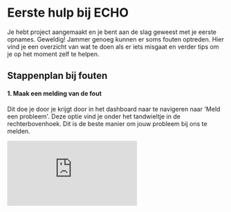 # Eerste hulp bij ECHO

Je hebt project aangemaakt en je bent aan de slag geweest met je eerste opnames. Geweldig!
Jammer genoeg kunnen er soms fouten optreden. Hier vind je een overzicht van wat te doen als er iets misgaat en verder tips om je op het moment zelf te helpen.

## Stappenplan bij fouten
#### 1. Maak een melding van de fout 
Dit doe je door  je krijgt door in het dashboard naar te navigeren naar 'Meld een probleem'. Deze optie vind je onder het tandwieltje in de rechterbovenhoek. Dit is de beste manier om jouw probleem bij ons te melden. 
<div
  style={{
    position: "relative",
    paddingBottom: "58.88767720828789%",
    height: 0
  }}
>
  <iframe
    src="https://www.loom.com/embed/70639f77b81f421e8f54047e97f27aca?sid=7d31de1f-7ffa-4689-84fb-12babda84784"
    frameBorder={0}
    webkitallowfullscreen=""
    mozallowfullscreen=""
    allowFullScreen=""
    style={{
      position: "absolute",
      top: 0,
      left: 0,
      width: "100%",
      height: "100%"
    }}
  />
</div>

#### 2. Bekijk de hulpvragen op deze pagina
Heb je gevonden wat je zocht? Super 👏 <br/> 
Niet gevonden wat je zocht? <br/>
&nbsp;&nbsp;&nbsp;&nbsp; Stuur ons jouw hulpvraag. Dit kan via dit [formulier](https://tally.so/r/woz64x). Of via de knop 'Meld een Probleem' in het dashboard. 

## Hulpvragen 

### Help in mijn transcriptie komen vreemde herhalingen voor
Indien je in je transcriptie vreemde herhalingen tegenkomt zoals "TV GELDERLAND" dan betekend dit dat de audio kwaliteit niet voldoende was om een zin te maken. 
Dit komt ook voor als de opname tijdens pauzes aan blijft staan en er dus geen gesprek was om op te nemen. <br/>  
🫰**Tip**: Zet je opname op pauze wanneer er een pauze in je sessie is. 

### Help hoe check ik mijn audio kwaliteit? 
De audio opname wordt in het dashboard opgeslaan tot 30 dagen nadat hij is toegevoegd. Binnen deze tijd kan je bovenaan het transcript de audio speler aanzetten. Dit zorgt dat je de audio van de tekstfragmenten opnieuw kan luisteren. 

Navigeer naar stukken in het het transcript waar vreemde herhalingen voorkomen. Of stukken die heel erg kort zijn, bijvoorbeeld maar 1 zin. 
- Luister naar deze stukken. 
- Als je kan verstaan wat er gezegt wordt maar dit komt niet terug in jouw transcriptie, kijk dan naar de volgende hulpvraag. 
- Versta je ook niet wat er gezegd is? Dan is de audiokwaliteit jammer genoeg te laag om een goede transcriptie te bekomen. 
![](/DocsDashboard_Audiospeler.png) <br/>  

### Help mijn transcriptie kwaliteit is slecht maar mijn audio is wel oke
Jammer dat dit is voorgegevallen. We doen ons best om dit te vermijden en de transcriptie direct juist te laten verlopen. Maar gelukkig, als de audio goed is kunnen we de transcriptie opnieuw laten uitvoeren. 
 - Klik op het icoon van de rondraaiende pijltjes om de hertranscriptie te starten. 
![](/Docs_Hertranscriptie.png) <br/>  



### Help Ik zie een gesprek niet in het dashboard verschijnen
1. Heb je gekeken of het portaal goed aan het opnemen is ? Geen zwart scherm en goede wifi verbinding?
2. Indien dit zo is dan kan het zijn dat er een kleine server congestie is. <br/> 
🧪 Je kan dit testen door de QR code opnieuw te scannen en een nieuw gesprek te starten. <br/>
 &nbsp;&nbsp;&nbsp;&nbsp; Verschijnt deze wel in het dashboard? <br/> 
 &nbsp;&nbsp;&nbsp;&nbsp; Ga dan door met dit gesprek en sluit het andere af. <br/> 
 &nbsp;&nbsp;&nbsp;&nbsp; Verschijnt deze ook niet? <br/> 
 &nbsp;&nbsp;&nbsp;&nbsp; Dan heeft de server het even druk. In dit geval moet je even wachten. <br/> 
&nbsp;&nbsp;&nbsp;&nbsp; Alles gaat wel gewoon goed achter de schermen.

### Help ik heb geen internet 
Zit je op een locatie zonder internet en wil je toch Dembrane later gebruiken? Neem dan het gesprek op met je telefoon. Deze kan je later uploaden via het dashboard. Dit door je door op het + icoontje te klikken naast 'Gesprekken'. Dit opent je file explorer waar je een bestand kan selecteren. Als je in de rechteronderhoek van je scherm een melding ziet dat de upload succesvol was, maar je ziet hem nog niet verschijnen. Ververs je browser dan even en dan verschijnt de opname onder gesprekken. 

🪲 Indien dit niet zo is, maak dan een foutmelding zoals hierboven staat beschreven.
